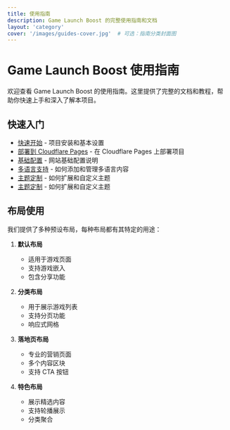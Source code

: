 ```yaml
---
title: 使用指南
description: Game Launch Boost 的完整使用指南和文档
layout: 'category'
cover: '/images/guides-cover.jpg'  # 可选：指南分类封面图
---
```


# Game Launch Boost 使用指南

欢迎查看 Game Launch Boost 的使用指南。这里提供了完整的文档和教程，帮助你快速上手和深入了解本项目。

## 快速入门

- [快速开始](/en/guides/1.getting-started) - 项目安装和基本设置
- [部署到 Cloudflare Pages](/en/guides/2.depoly-2-cloudflare-pages) - 在 Cloudflare Pages 上部署项目
- [基础配置](/en/guides/3.basic-configuration) - 网站基础配置说明
- [多语言支持](/en/guides/4.i18n) - 如何添加和管理多语言内容
- [主题定制](/en/guides/5.menu) - 如何扩展和自定义主题
- [主题定制](/en/guides/6.theme-customization) - 如何扩展和自定义主题

## 布局使用

我们提供了多种预设布局，每种布局都有其特定的用途：

1. **默认布局**
   - 适用于游戏页面
   - 支持游戏嵌入
   - 包含分享功能

2. **分类布局**
   - 用于展示游戏列表
   - 支持分页功能
   - 响应式网格

3. **落地页布局**
   - 专业的营销页面
   - 多个内容区块
   - 支持 CTA 按钮

4. **特色布局**
   - 展示精选内容
   - 支持轮播展示
   - 分类聚合
